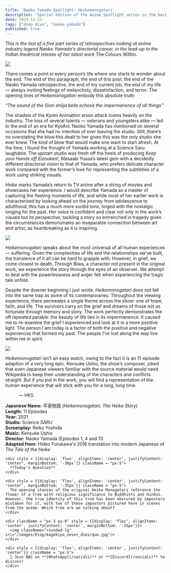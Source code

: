 ```yaml
---
title: 'Naoko Yamada Spotlight: Heikemonogatari'
description: 'Special edition of the Anime Spotlight series in the backdrop of upcoming release of "The Colors Within" movie!'
date: 2024-11-22
tags: ["deep dive", "naoko yamada"]
published: true
---
```


_This is the last of a five part series of retrospectives looking at anime industry legend Naoko Yamada's directorial career, in the lead-up to the Indian theatrical release of her latest work_ The Colours Within.

<div style = {{display: 'flex', alignItems: 'center', justifyContent: 'center', marginBottom: '-30px', marginTop: '-30px'}}>
    <img  src="/images/blog/kagekiyo_never_dies/image2.gif" class="w-full"/>
</div>

There comes a point in every person’s life where one starts to wonder about the end. The end of this paragraph, the end of this post, the end of the Naoko Yamada retrospective, the end of my current job, the end of my life — always inviting feelings of melancholy, dissatisfaction, and terror. The opening lines of *Heikemonogatari* embody this absolute truth: 

*“The sound of the Gion shōja bells echoes the impermanence of all things”*

The shadow of the Kyoto Animation arson attack looms heavily on the industry. The loss of several talents — veterans and youngsters alike — led to the end of an era for KyoAni. Naoko Yamada has mentioned on several occasions that she had no intention of ever leaving the studio. Still, there’s no overstating the blow this dealt to her given this was the only studio she ever knew. The kind of blow that would make one want to start afresh. At the time, I found the thought of Yamada working at a Science Saru laughable. The upstart studio was fresh off the heels of producing *Keep your Hands off Eizouken\!*, Masaaki Yuasa’s latest gem with a decidedly different directorial vision to that of Yamada, who prefers delicate character work compared with the former’s love for representing the subtleties of a work using striking visuals.

*Heike* marks Yamada’s return to TV anime after a string of movies and showcases her experience. I would describe Yamada as a master of capturing the fleeting moments of life, and while most of her earlier work is characterized by looking ahead on the journey from adolescence to adulthood, this has a much more sordid tone, tinged with the nostalgic longing for the past. Her voice is confident and clear not only in the work’s visuals but its perspective; tackling a story so entrenched in tragedy given the circumstances demonstrates an inseparable connection between art and artist, as heartbreaking as it is inspiring. 

<div style = {{display: 'flex', alignItems: 'center', justifyContent: 'center', marginBottom: '-30px', marginTop: '-30px'}}>
    <img  src="/images/blog/kagekiyo_never_dies/image3.gif" class="w-full"/>
</div>

*Heikemonogatari* speaks about the most universal of all human experiences — suffering. Given the complexities of life and the relationships we’ve built, the transience of it all can be hard to grapple with. However, in grief, we come closest to death. Through Biwa, a character not present in the original work, we experience the story through the eyes of an observer. We attempt to deal with the powerlessness and anger felt when experiencing the tragic tale unfold. 

Despite the downer beginning I just wrote, *Heikemonogatari* does not fall into the same trap as some of its contemporaries. Throughout the viewing experience, there permeates a single theme across the show: one of hope, faith, and life. The survivors carry on the grief and dreams of those not as fortunate through memory and story. The work perfectly demonstrates the oft repeated parable: the beauty of life lies in its impermanence. It caused me to re-examine the grief I experienced and look at it in a more positive light. The person I am today is a factor of both the positive and negative experiences that formed my past. The people I’ve lost along the way live within me in spirit.

<div style = {{display: 'flex', alignItems: 'center', justifyContent: 'center', marginBottom: '-30px', marginTop: '-30px'}}>
    <img  src="/images/blog/kagekiyo_never_dies/image1.gif" class="w-full"/>
</div>

*Heikemonogatari* isn't an easy watch, owing to the fact it is an 11-episode adaption of a very long epic. Kensuke Ushio, the show’s composer, joked that even Japanese viewers familiar with the source material would need Wikipedia to keep their understanding of the characters and conflicts straight. But if you put in the work, you will find a representation of the human experience that will stick with you for a long, long time.

&emsp;&emsp;&emsp;— HKS

**Japanese Name:** 平家物語 _(Heikemonogatari, The Heike Story)_ \
**Length:** 11 Episodes \
**Year:** 2021 \
**Studio:** Science SARU \
**Screenplay:** Reiko Yoshida \
**Music:** Kensuke Ushio \
**Director:**  Naoko Yamada (Episodes 1, 4 and 11) \
**Adapted from:** Hideo Furukawa's 2016 translation into modern Japanese of *The Tale of the Heike*


<div style = {{display: 'flex', alignItems: 'center', justifyContent: 'center', marginBottom: '20px', marginTop: '0px'}}>
  <div className="w-full max-w-fit bg-white border rounded-xl shadow dark:bg-[#191919] border-[#EA4168] align-center">
  
    <div style = {{display: 'flex', alignItems: 'center', justifyContent: 'center', marginBottom: '-30px'}} className = "px-5">
      **Today's Question**
    </div>

    <div style = {{display: 'flex', alignItems: 'center', justifyContent: 'center', marginBottom: '-35px'}} className = "px-5">
      The opening stanzas of the original Heike Monogatari reference the flower of a tree with religious significance to Buddhists and Hindus. However, the true identity of this tree has been obscured by impostors mistaken for it, with two of these impostors pictured here in scenes from the anime. Which tree are we talking about?     
    </div>
    
    <div className = "px-3 py-0" style = {{display: 'flex', alignItems: 'center', justifyContent: 'center', marginBottom: '-35px'}}>
      <img className="rounded-lg" src="/images/blog/kagekiyo_never_dies/que.jpg"/>
    </div>

    <div style = {{display: 'flex', alignItems: 'center', justifyContent: 'center'}} className = "px-5">
      📢 Join BAC on **[WhatsApp](/socials)** or **[Discord](/socials)** to discuss!
    </div>
  
  </div>
</div>



